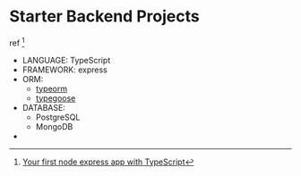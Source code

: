 # Starter Backend Projects

ref [^footnote]

- LANGUAGE: TypeScript
- FRAMEWORK: express
- ORM:
  - [typeorm](https://typeorm.io/)
  - [typegoose](https://typegoose.github.io/typegoose/)
- DATABASE:
  - PostgreSQL
  - MongoDB
-

[^footnote]: [Your first node express app with TypeScript](https://typeofnan.dev/your-first-node-express-app-with-typescript/)
